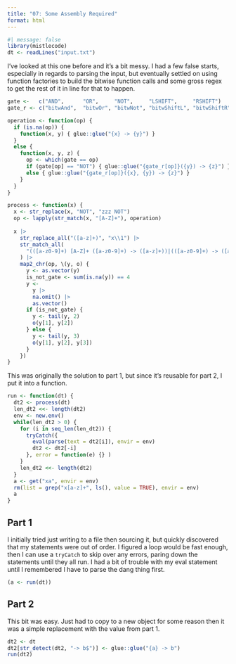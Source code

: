 ```yaml
---
title: "07: Some Assembly Required"
format: html
---
```


```r
#| message: false
library(mistlecode)
dt <- readLines("input.txt")
```

I've looked at this one before and it's a bit messy. I had a few false starts, especially in regards to parsing the input, but eventually settled on using function factories to build the bitwise function calls and some gross regex to get the rest of it in line for that to happen.

```r
gate <-   c("AND",      "OR",     "NOT",     "LSHIFT",     "RSHIFT")
gate_r <- c("bitwAnd",  "bitwOr", "bitwNot", "bitwShiftL", "bitwShiftR")

operation <- function(op) {
  if (is.na(op)) {
    function(x, y) { glue::glue("{x} -> {y}") }
  }
  else {
    function(x, y, z) {
      op <- which(gate == op)
      if (gate[op] == "NOT") { glue::glue("{gate_r[op]}({y}) -> {z}") } 
      else { glue::glue("{gate_r[op]}({x}, {y}) -> {z}") }
    }
  }
}

process <- function(x) {
  x <- str_replace(x, "NOT", "zzz NOT")
  op <- lapply(str_match(x, "[A-Z]+"), operation)
  
  x |>
    str_replace_all("([a-z]+)", "x\\1") |>
    str_match_all(
      "(([a-z0-9]+) [A-Z]+ ([a-z0-9]+) -> ([a-z]+))|(([a-z0-9]+) -> ([a-z]+))"
    ) |>
    map2_chr(op, \(y, o) {
      y <- as.vector(y)
      is_not_gate <- sum(is.na(y)) == 4
      y <- 
        y |>
        na.omit() |>
        as.vector()
      if (is_not_gate) {
        y <- tail(y, 2) 
        o(y[1], y[2])
      } else {
        y <- tail(y, 3)
        o(y[1], y[2], y[3])
      }
    })
}
```

This was originally the solution to part 1, but since it's reusable for part 2, I put it into a function.

```r
run <- function(dt) {
  dt2 <- process(dt)
  len_dt2 <<- length(dt2)
  env <- new.env()
  while(len_dt2 > 0) {
    for (i in seq_len(len_dt2)) {
      tryCatch({
        eval(parse(text = dt2[i]), envir = env)
        dt2 <- dt2[-i]
      }, error = function(e) {} )
    }
    len_dt2 <<- length(dt2)
  }
  a <- get("xa", envir = env)
  rm(list = grep("x[a-z]+", ls(), value = TRUE), envir = env)
  a
}
```


## Part 1

I initially tried just writing to a file then sourcing it, but quickly discovered that my statements were out of order. I figured a loop would be fast enough, then I can use a `tryCatch` to skip over any errors, paring down the statements until they all run. I had a bit of trouble with my eval statement until I remembered I have to parse the dang thing first.

```r
(a <- run(dt))
```

## Part 2

This bit was easy. Just had to copy to a new object for some reason then it was a simple replacement with the value from part 1.

```r
dt2 <- dt
dt2[str_detect(dt2, "-> b$")] <- glue::glue("{a} -> b")
run(dt2)
```

